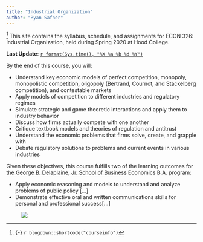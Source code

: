 ```yaml
---
title: "Industrial Organization"
author: "Ryan Safner"
---
```


^[{-} `r blogdown::shortcode("courseinfo")`] <span class="newthought">This site contains</span> the syllabus, schedule, and assignments for ECON 326: Industrial Organization, held during Spring 2020 at Hood College.

**Last Update**: [`r format(Sys.time(), "%X %a %b %d %Y")`](https://github.com/ryansafner/IOS20/commits/master)

By the end of this course, you will:

- Understand key economic models of perfect competition, monopoly, monopolistic competition, oligopoly (Bertrand, Cournot, and Stackelberg competition), and contestable markets 
- Apply models of competition to different industries and regulatory regimes
- Simulate strategic and game theoretic interactions and apply them to industry behavior
- Discuss how firms actually compete with one another
- Critique textbook models and theories of regulation and antitrust
- Understand the economic problems that firms solve, create, and grapple with
- Debate regulatory solutions to problems and current events in various industries

Given these objectives, this course fulfills two of the learning outcomes for [the George B. Delaplaine, Jr. School of Business](https://www.hood.edu/academics/departments/george-b-delaplaine-jr-school-business/student-learning-outcomes) Economics B.A. program:

- Apply economic reasoning and models to understand and analyze problems of public policy [...]
- Demonstrate effective oral and written communications skills for personal and professional success[...]

<figure>
[![](/images/io_flowchart.png)](/images/io_flowchart.png)
</figure>
